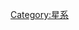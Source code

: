 {{Catmore}}
{{Commons cat|Interacting galaxies}}
{{Commonscat|Interacting galaxies}}

[[Category:星系|Category:星系]]